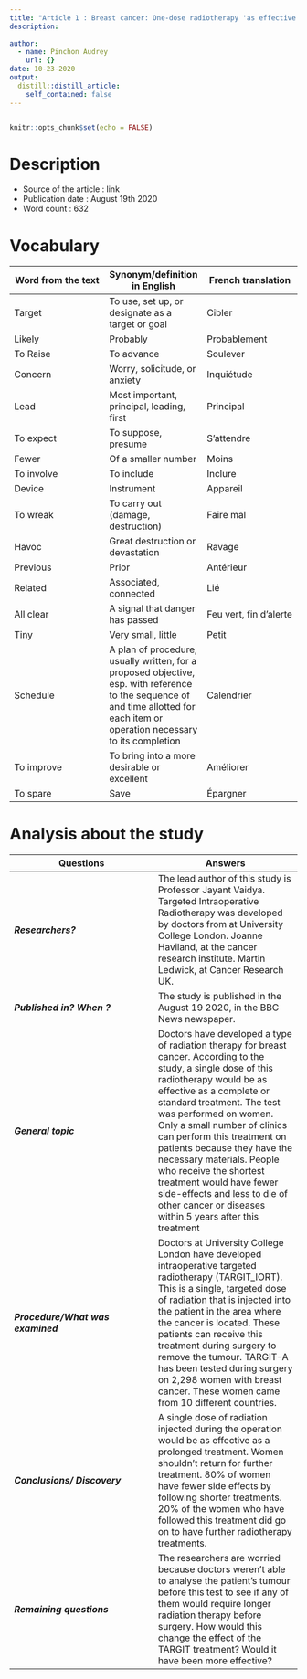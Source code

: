 ```yaml
---
title: "Article 1 : Breast cancer: One-dose radiotherapy 'as effective as full course'"
description: 
 
author:
  - name: Pinchon Audrey 
    url: {}
date: 10-23-2020
output:
  distill::distill_article:
    self_contained: false
---
```

```r
```

```r
knitr::opts_chunk$set(echo = FALSE)
```

# __Description__
- Source of the article : link
- Publication date : August 19th 2020
- Word count : 632

# __Vocabulary__
| Word from the text | Synonym/definition in English | French translation |
| --- | --- | --- |
| Target | To use, set up, or designate as a target or goal | Cibler |
| Likely | Probably  | Probablement |
| To Raise  | To advance | Soulever |
| Concern | Worry, solicitude, or anxiety | Inquiétude |
| Lead | Most important, principal, leading, first | Principal |
| To expect | To suppose, presume | S’attendre |
| Fewer | Of a smaller number | Moins |
| To involve | To include | Inclure |
| Device | Instrument | Appareil |
| To wreak | To carry out (damage, destruction) | Faire mal |
| Havoc | Great destruction or devastation | Ravage |
| Previous | Prior | Antérieur |
| Related | Associated, connected |  Lié |
| All clear | A signal that danger has passed | Feu vert, fin d’alerte |
| Tiny | Very small, little | Petit |
| Schedule | A plan of procedure, usually written, for a proposed objective, esp. with reference to the sequence of and time allotted for each item or operation necessary to its completion | Calendrier |
| To improve | To bring into a more desirable or excellent | Améliorer |
| To spare | Save | Épargner |

# __Analysis about the study__

| Questions | Answers |
| --- | --- |
| *__Researchers?__* | The lead author of this study is Professor Jayant Vaidya. Targeted Intraoperative Radiotherapy was developed by doctors from at University College London. Joanne Haviland, at the cancer research institute. Martin Ledwick, at Cancer Research UK. |
| *__Published in? When ?__* | The study is published in the August 19 2020, in the BBC News newspaper. |
| *__General topic__* | Doctors have developed a type of radiation therapy for breast cancer. According to the study, a single dose of this radiotherapy would be as effective as a complete or standard treatment. The test was performed on women. Only a small number of clinics can perform this treatment on patients because they have the necessary materials. People who receive the shortest treatment would have fewer side-effects and less to die of other cancer or diseases within 5 years after this treatment |
| *__Procedure/What was examined__* | Doctors at University College London have developed intraoperative targeted radiotherapy (TARGIT_IORT). This is a single, targeted dose of radiation that is injected into the patient in the area where the cancer is located. These patients can receive this treatment during surgery to remove the tumour. TARGIT-A has been tested during surgery on 2,298 women with breast cancer. These women came from 10 different countries. |
| *__Conclusions/ Discovery__* | A single dose of radiation injected during the operation would be as effective as a prolonged treatment. Women shouldn’t return for further treatment. 80% of women have fewer side effects by following shorter treatments. 20% of the women who have followed this treatment did go on to have further radiotherapy treatments. |
| *__Remaining questions__* | The researchers are worried because doctors weren’t able to analyse the patient’s tumour before this test to see if any of them would require longer radiation therapy before surgery. How would this change the effect of the TARGIT treatment? Would it have been more effective? |




